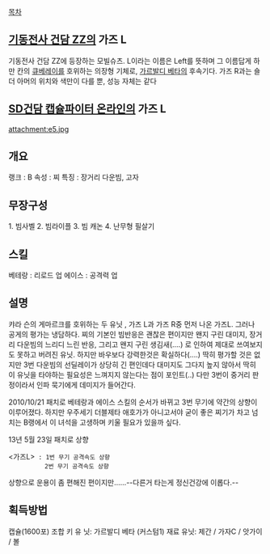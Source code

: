 [[목차]]

== [[기동전사 건담 ZZ]]의 가즈 L ==

기동전사 건담 ZZ에 등장하는 모빌슈츠. L이라는 이름은 Left를 뜻하며 그 이름답게 하만 칸의 [[큐베레이]]를 호위하는 의장형 기체로, [[가르발디 베타]]의 후속기다. 가즈 R과는 숄더 아머의 위치와 색만이 다를 뿐, 성능 자체는 같다

== [[SD건담 캡슐파이터 온라인]]의 가즈 L ==
attachment:e5.jpg

== 개요 ==
랭크 : B
속성 : 찌
특징 : 장거리 다운빔, 고자

== 무장구성 == 
1. 빔사벨
2. 빔라이플
3. 빔 캐논 
4. 난무형 필살기

== 스킬 == 
베테랑 : 리로드 업
에이스 : 공격력 업

== 설명 == 
캬라 슨의 게마르크를 호위하는 두 유닛 , 가즈 L과 가즈 R중 먼저 나온 가즈L. 그러나 공게의 평가는 냉담하다. 찌의 기본인 빔반응은 괜찮은 편이지만 왠지 구린 대미지, 장거리 다운빔의 느리디 느린 반응, 그리고 왠지 구린 생김새(....) 로 인하여 제대로 쓰여보지도 못하고 버려진 유닛.  하지만 바우보다 강력한것은 확실하다(....)
딱히 평가할 것은 없지만 3번 다운빔의 선딜레이가 상당히 긴 편인데다 대미지도 그다지 높지 않아서 딱히 이 유닛을 타야하는 필요성은 느껴지지 않는다는 점이 포인트(..)
다만 3번이 중거리 판정이라서 인파 묵기에게 데미지가 들어간다.

2010/10/21 패치로 베테랑과 에이스 스킬의 순서가 바뀌고 3번 무기에 약간의 상향이 이루어졌다. 하지만 우주세기 더블제타 애호가가 아니고서야 굳이 좋은 찌기가 차고 넘치는 B랭에서 이 녀석을 고생하며 키울 필요가 있을까 싶다.

13년 5월 23일 패치로 상향
 <가즈L> : 1번 무기 공격속도 상향
           2번 무기 공격속도 상향
상향으로 운용이 좀 편해진 편이지만......--다른거 타는게 정신건강에 이롭다.--

== 획득방법 ==
캡슐(1600포)
조합
키 유 닛: 가르발디 베타 (커스텀1)
재료 유닛: 제간 / 가자C / 앗가이 / 볼
